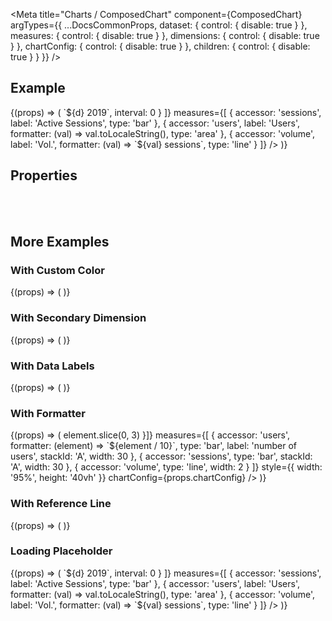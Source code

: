 
<Meta
  title="Charts /  ComposedChart"
  component={ComposedChart}
  argTypes={{
    ...DocsCommonProps,
    dataset: {
      control: { disable: true }
    },
    measures: {
      control: { disable: true }
    },
    dimensions: {
      control: { disable: true }
    },
    chartConfig: {
      control: { disable: true }
    },
    children: {
      control: { disable: true }
    }
  }}
/>

<DocsHeader />

## Example

<Canvas>
  <Story name="Default">
    {(props) => (
      <ComposedChart
        chartConfig={props.chartConfig}
        loading={props.loading}
        noLegend={props.noLegend}
        noAnimation={props.noAnimation}
        onDataPointClick={props.onDataPointClick}
        onLegendClick={props.onLegendClick}
        dataset={complexDataSet}
        style={{ height: '60vh' }}
        layout={props.layout}
        dimensions={[
          {
            accessor: 'name',
            formatter: (d) => `${d} 2019`,
            interval: 0
          }
        ]}
        measures={[
          {
            accessor: 'sessions',
            label: 'Active Sessions',
            type: 'bar'
          },
          {
            accessor: 'users',
            label: 'Users',
            formatter: (val) => val.toLocaleString(),
            type: 'area'
          },
          {
            accessor: 'volume',
            label: 'Vol.',
            formatter: (val) => `${val} sessions`,
            type: 'line'
          }
        ]}
      />
    )}
  </Story>
</Canvas>

## Properties

<ArgsTable story="Default" />

<br />
<br />

## More Examples

### With Custom Color

<Canvas>
  <Story name="With Custom Color">
    {(props) => (
      <ComposedChart
        chartConfig={props.chartConfig}
        loading={props.loading}
        noLegend={props.noLegend}
        noAnimation={props.noAnimation}
        onDataPointClick={props.onDataPointClick}
        onLegendClick={props.onLegendClick}
        dimensions={[{ accessor: 'name' }]}
        measures={[{ accessor: 'users', color: 'red', type: 'bar' }]}
        dataset={simpleDataSet}
        style={{ width: '95%', height: '40vh' }}
      />
    )}
  </Story>
</Canvas>

### With Secondary Dimension

<Canvas>
  <Story name="With Secondary Dimension">
    {(props) => (
      <ComposedChart
        chartConfig={props.chartConfig}
        loading={props.loading}
        noLegend={props.noLegend}
        noAnimation={props.noAnimation}
        onDataPointClick={props.onDataPointClick}
        onLegendClick={props.onLegendClick}
        dimensions={[{ accessor: 'name' }, { accessor: 'dimension' }]}
        measures={[{ accessor: 'users', type: 'area', color: 'red', width: 2, opacity: 0.5 }]}
        dataset={secondaryDimensionDataSet}
        style={{ width: '95%', height: '60vh' }}
      />
    )}
  </Story>
</Canvas>

### With Data Labels

<Canvas>
  <Story name="With Data Labels">
    {(props) => (
      <ComposedChart
        loading={props.loading}
        noLegend={props.noLegend}
        noAnimation={props.noAnimation}
        onDataPointClick={props.onDataPointClick}
        onLegendClick={props.onLegendClick}
        dimensions={[{ accessor: 'name' }]}
        measures={[
          {
            accessor: 'users',
            type: 'area'
          },
          {
            accessor: 'sessions',
            type: 'bar',
            opacity: 0.6
          },
          {
            accessor: 'volume',
            type: 'line'
          }
        ]}
        dataset={complexDataSet}
        style={{ width: '95%', height: '40vh' }}
        chartConfig={{
          zoomingTool: true,
          secondYAxis: {
            dataKey: 'sessions'
          }
        }}
      />
    )}
  </Story>
</Canvas>

### With Formatter

<Canvas>
  <Story name="With Formatter">
    {(props) => (
      <ComposedChart
        loading={props.loading}
        noLegend={props.noLegend}
        noAnimation={props.noAnimation}
        onDataPointClick={props.onDataPointClick}
        onLegendClick={props.onLegendClick}
        dataset={complexDataSet}
        dimensions={[{ accessor: 'name', formatter: (element) => element.slice(0, 3) }]}
        measures={[
          {
            accessor: 'users',
            formatter: (element) => `${element / 10}`,
            type: 'bar',
            label: 'number of users',
            stackId: 'A',
            width: 30
          },
          {
            accessor: 'sessions',
            type: 'bar',
            stackId: 'A',
            width: 30
          },
          {
            accessor: 'volume',
            type: 'line',
            width: 2
          }
        ]}
        style={{ width: '95%', height: '40vh' }}
        chartConfig={props.chartConfig}
      />
    )}
  </Story>
</Canvas>

### With Reference Line

<Canvas>
  <Story name="With Reference Line">
    {(props) => (
      <ComposedChart
        loading={props.loading}
        noLegend={props.noLegend}
        noAnimation={props.noAnimation}
        onDataPointClick={props.onDataPointClick}
        onLegendClick={props.onLegendClick}
        dataset={bigDataSet}
        dimensions={[{ accessor: 'name' }]}
        layout={props.layout}
        measures={[
          {
            accessor: 'users',
            type: 'bar',
            width: 2
          },
          {
            accessor: 'sessions',
            type: 'line'
          },
          {
            accessor: 'volume',
            type: 'line'
          }
        ]}
        style={{ width: '95%', height: '40vh' }}
        chartConfig={{
          zoomingTool: true,
          referenceLine: {
            color: 'red',
            label: 'MAX',
            value: 650
          }
        }}
      />
    )}
  </Story>
</Canvas>

### Loading Placeholder

<Canvas>
  <Story name="Loading Placeholder">
    {(props) => (
      <ComposedChart
        loading={props.loading}
        onDataPointClick={props.onDataPointClick}
        onLegendClick={props.onLegendClick}
        dataset={[]}
        style={{ height: '60vh' }}
        layout={props.layout}
        dimensions={[
          {
            accessor: 'name',
            formatter: (d) => `${d} 2019`,
            interval: 0
          }
        ]}
        measures={[
          {
            accessor: 'sessions',
            label: 'Active Sessions',
            type: 'bar'
          },
          {
            accessor: 'users',
            label: 'Users',
            formatter: (val) => val.toLocaleString(),
            type: 'area'
          },
          {
            accessor: 'volume',
            label: 'Vol.',
            formatter: (val) => `${val} sessions`,
            type: 'line'
          }
        ]}
      />
    )}
  </Story>
</Canvas>
